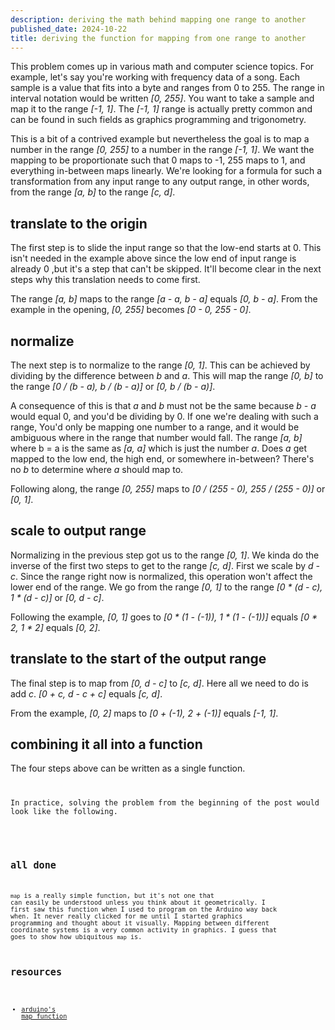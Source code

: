 ```yaml
---
description: deriving the math behind mapping one range to another
published_date: 2024-10-22
title: deriving the function for mapping from one range to another
---
```



This problem comes up in various math and computer science topics. For example,
let's say you're working with frequency data of a song. Each sample is a value
that fits into a byte and ranges from 0 to 255. The range in interval notation
would be written _[0, 255]_. You want to take a sample and map it to the range
_[-1, 1]_. The _[-1, 1]_ range is actually pretty common and can be found in such
fields as graphics programming and trigonometry.

This is a bit of a contrived example but nevertheless the goal is to map a
number in the range _[0, 255]_ to a number in the range _[-1, 1]_. We want the
mapping to be proportionate such that 0 maps to -1, 255 maps to 1, and
everything in-between maps linearly. We're looking for a formula for such a
transformation from any input range to any output range, in other words, from
the range _[a, b]_ to the range _[c, d]_.

## translate to the origin

The first step is to slide the input range so that the low-end starts at 0. This
isn't needed in the example above since the low end of input range is already 0
,but it's a step that can't be skipped. It'll become clear in the next steps why
this translation needs to come first.

The range _[a, b]_ maps to the range _[a - a, b - a]_ equals _[0, b - a]_. From
the example in the opening, _[0, 255]_ becomes _[0 - 0, 255 - 0]_.

## normalize

The next step is to normalize to the range _[0, 1]_. This can be achieved by
dividing by the difference between _b_ and _a_. This will map the range _[0, b]_
to the range _[0 / (b - a), b / (b - a)]_ or _[0, b / (b - a)]_.

A consequence of this is that _a_ and _b_ must not be the same because _b - a_
would equal 0, and you'd be dividing by 0. If one we're dealing with such a
range, You'd only be mapping one number to a range, and it would be ambiguous
where in the range that number would fall. The range _[a, b]_ where b = a is the
same as _[a, a]_ which is just the number _a_. Does _a_ get mapped to the low
end, the high end, or somewhere in-between? There's no _b_ to determine where _a_
should map to.

Following along, the range _[0, 255]_ maps to _[0 / (255 - 0), 255 / (255 - 0)]_
or _[0, 1]_.

## scale to output range

Normalizing in the previous step got us to the range _[0, 1]_. We kinda do the
inverse of the first two steps to get to the range _[c, d]_. First we scale by
_d - c_. Since the range right now is normalized, this operation won't affect
the lower end of the range. We go from the range _[0, 1]_ to the range _[0 *
(d - c), 1 * (d - c)]_ or _[0, d - c]_.

Following the example, _[0, 1]_ goes to _[0 * (1 - (-1)), 1 * (1 - (-1))]_
equals _[0 * 2, 1 * 2]_ equals _[0, 2]_.

## translate to the start of the output range

The final step is to map from _[0, d - c]_ to _[c, d]_. Here all we need to do
is add _c_. _[0 + c, d - c + c]_ equals _[c, d]_.

From the example, _[0, 2]_ maps to _[0 + (-1), 2 + (-1)]_ equals _[-1, 1]_.

## combining it all into a function

The four steps above can be written as a single function.

<Code
	code={map}
	lang="ts"
	title="map.ts"
/>

In practice, solving the problem from the beginning of the post would look like
the following.

<Code
	code={example}
	lang="ts"
	title="example.ts"
/>

## all done

`map` is a really simple function, but it's not one that can easily be understood
unless you think about it geometrically. I first saw this function when I used
to program on the Arduino way back when. It never really clicked for me until I
started graphics programming and thought about it visually. Mapping between
different coordinate systems is a very common activity in graphics. I guess that
goes to show how ubiquitous `map` is.

## resources

- [arduino's map function](https://docs.arduino.cc/language-reference/en/functions/math/map/)
